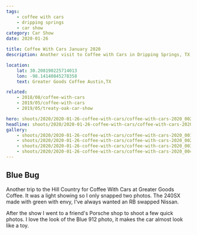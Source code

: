 ```yaml
---
tags:
    - coffee with cars
    - dripping springs
    - car show
category: Car Show
date: 2020-01-26

title: Coffee With Cars January 2020
description: Another visit to Coffee with Cars in Dripping Springs, TX

location:
    lat: 30.208190225714013
    lon: -98.14140845278358
    text: Greater Goods Coffee Austin,TX

related:
    - 2018/08/coffee-with-cars
    - 2019/05/coffee-with-cars
    - 2019/05/treaty-oak-car-show

hero: shoots/2020/2020-01-26-coffee-with-cars/coffee-with-cars-2020_002.jpg
headline: shoots/2020/2020-01-26-coffee-with-cars/coffee-with-cars-2020_002.jpg
gallery:
    - shoots/2020/2020-01-26-coffee-with-cars/coffee-with-cars-2020_001.jpg
    - shoots/2020/2020-01-26-coffee-with-cars/coffee-with-cars-2020_002.jpg
    - shoots/2020/2020-01-26-coffee-with-cars/coffee-with-cars-2020_003.jpg
    - shoots/2020/2020-01-26-coffee-with-cars/coffee-with-cars-2020_004.jpg
---
```



## Blue Bug

Another trip to the Hill Country for Coffee With Cars at Greater Goods Coffee. It was a light showing so I only snapped two photos. The 240SX made with green with envy, I've always wanted an RB swapped Nissan.

After the show I went to a friend's Porsche shop to shoot a few quick photos. I love the look of the Blue 912 photo, it makes the car almost look like a toy.

<Gallery>
    <div class="grid grid-cols-12 gap-8">
        <GalleryRow src={frontmatter.gallery[1]} columns="1" />
        <GalleryRow src={frontmatter.gallery[0]} columns="1" />
        <GalleryRow src={frontmatter.gallery[2]} columns="1" />
        <GalleryRow src={frontmatter.gallery[3]} columns="1" />
    </div>
</Gallery>
